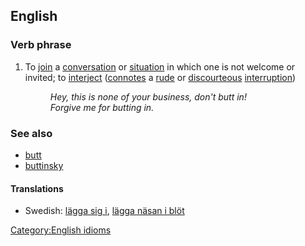==English==
===Verb phrase===
#To [[join]] a [[conversation]] or [[situation]] in which one is not welcome or invited; to [[interject]] ([[connote]]s a [[rude]] or [[discourteous]] [[interrupt]]ion)
#:''Hey, this is none of your business, don't butt in!''
#:''Forgive me for butting in.''

===See also===
*[[butt]]
*[[buttinsky]]

====Translations====
*Swedish: [[lägga sig i]], [[lägga näsan i blöt]]

[[Category:English idioms]]